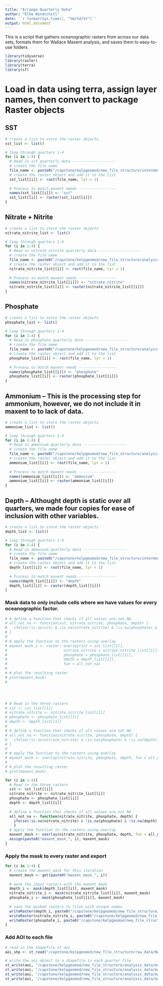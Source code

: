 ```yaml
---
title: "Arrange Quarterly Data"
author: "Elke Windschitl"
date: '`r format(Sys.time(), "%m/%d/%Y")`'
output: html_document
---
```


This is a script that gathers oceanographic rasters from across our data sets, formats them for Wallace Maxent analysis, and saves them to easy-to-use folders.

```r
library(tidyverse)
library(raster)
library(terra)
library(sf)
```

# Load in data using terra, assign layer names, then convert to package Raster objects

## SST

```r
# create a list to store the raster objects
sst_list <- list()

# loop through quarters 1-4
for (i in 1:4) {
  # Read in sst quarterly data --------------------
  # create the file name
  file_name <- paste0("/capstone/kelpgeomod/new_file_structure/intermediate_data/sst/sst_quarter_", i, ".tif")
  # create the raster object and add it to the list
  sst_list[[i]] <- rast(file_name, lyr = 1)
  
  # Process to match maxent needs -----------------
  names(sst_list[[i]]) <- "sst"
  sst_list[[i]] <- raster(sst_list[[i]])
}
```

## Nitrate + Nitrite

```r
# create a list to store the raster objects
nitrate_nitrite_list <- list()

# loop through quarters 1-4
for (i in 1:4) {
  # Read in nitrate_nitrite quarterly data --------------------
  # create the file name
  file_name <- paste0("/capstone/kelpgeomod/new_file_structure/analysis_data/inteprolate_idw/nitrate_nitrite/nitrate_nitrite_", i, ".tif")
  # create the raster object and add it to the list
  nitrate_nitrite_list[[i]] <- rast(file_name, lyr = 1)
  
  # Process to match maxent needs -----------------
  names(nitrate_nitrite_list[[i]]) <- "nitrate_nitrite"
  nitrate_nitrite_list[[i]] <- raster(nitrate_nitrite_list[[i]])
}
```

## Phosphate

```r
# create a list to store the raster objects
phosphate_list <- list()

# loop through quarters 1-4
for (i in 1:4) {
  # Read in phosphate quarterly data --------------------
  # create the file name
  file_name <- paste0("/capstone/kelpgeomod/new_file_structure/analysis_data/inteprolate_idw/phosphate/phosphate_", i, ".tif")
  # create the raster object and add it to the list
  phosphate_list[[i]] <- rast(file_name, lyr = 1)
  
  # Process to match maxent needs -----------------
  names(phosphate_list[[i]]) <- "phosphate"
  phosphate_list[[i]] <- raster(phosphate_list[[i]])
}
```

## Ammonium -- This is the processing step for ammonium, however, we do not include it in maxent to to lack of data.

```r
# create a list to store the raster objects
ammonium_list <- list()

# loop through quarters 1-4
for (i in 1:4) {
  # Read in ammonium quarterly data --------------------
  # create the file name
  file_name <- paste0("/capstone/kelpgeomod/new_file_structure/analysis_data/inteprolate_idw/ammonium/ammonium_", i, ".tif")
  # create the raster object and add it to the list
  ammonium_list[[i]] <- rast(file_name, lyr = 1)
  
  # Process to match maxent needs -----------------
  names(ammonium_list[[i]]) <- "ammonium"
  ammonium_list[[i]] <- raster(ammonium_list[[i]])
}
```

## Depth -- Althought depth is static over all quarters, we made four copies for ease of inclusion with other variables.

```r
# create a list to store the raster objects
depth_list <- list()

# loop through quarters 1-4
for (i in 1:4) {
  # Read in ammonium quarterly data --------------------
  # create the file name
  file_name <- paste0("/capstone/kelpgeomod/new_file_structure/intermediate_data/depth/SBC_depth.tif")
  # create the raster object and add it to the list
  depth_list[[i]] <- rast(file_name, lyr = 1)
  
  # Process to match maxent needs -----------------
  names(depth_list[[i]]) <- "depth"
  depth_list[[i]] <- raster(depth_list[[i]])
}

```

### Mask data to only include cells where we have values for every oceanographic factor.


```r
# # define a function that checks if all values are not NA
# all_not_na <- function(sst, nitrate_nitrite, phosphate, depth) {
#   ifelse(!is.na(sst) & !is.na(nitrate_nitrite) & !is.na(phosphate) & !is.na(depth), 1, NA)
# }
# 
# # apply the function to the rasters using overlay
# maxent_mask_1 <- raster::overlay(sst = sst_list[[1]], 
#                          nitrate_nitrite = nitrate_nitrite_list[[1]], 
#                          phosphate = phosphate_list[[1]], 
#                          depth = depth_list[[1]],
#                          fun = all_not_na)
# 
# # plot the resulting raster
# plot(maxent_mask)
# 




# # Read in the three rasters
# sst <- sst_list[[1]]
# nitrate_nitrite <- nitrate_nitrite_list[[1]]
# phosphate <- phosphate_list[[1]]
# depth <- depth_list[[1]]
# 
# # define a function that checks if all values are not NA
# all_not_na <- function(nitrate_nitrite, phosphate, depth) {
#   ifelse(!is.na(nitrate_nitrite) & !is.na(phosphate) & !is.na(depth), 1, NA)
# }
# 
# # apply the function to the rasters using overlay
# maxent_mask <- overlay(nitrate_nitrite, phosphate, depth, fun = all_not_na)
# 
# # plot the resulting raster
# plot(maxent_mask)

```

```r
for (i in 1:4){
  # Read in the three rasters
  sst <- sst_list[[i]]
  nitrate_nitrite <- nitrate_nitrite_list[[i]]
  phosphate <- phosphate_list[[i]]
  depth <- depth_list[[i]]
  
  # define a function that checks if all values are not NA
  all_not_na <- function(nitrate_nitrite, phosphate, depth) {
    ifelse(!is.na(nitrate_nitrite) & !is.na(phosphate) & !is.na(depth), 1, NA)
    }
  # apply the function to the rasters using overlay
  maxent_mask <- overlay(nitrate_nitrite, phosphate, depth, fun = all_not_na)
  assign(paste0("maxent_mask_", i), maxent_mask)
}
```

### Apply the mask to every raster and export

```r
for (i in 1:4) {
  # create the maxent_mask for this iteration
  maxent_mask <- get(paste0("maxent_mask_", i))
  
  # mask the input rasters with the maxent_mask
  depth_i <- mask(depth_list[[i]], maxent_mask)
  nitrate_nitrite_i <- mask(nitrate_nitrite_list[[i]], maxent_mask)
  phosphate_i <- mask(phosphate_list[[i]], maxent_mask)
  
  # save the masked rasters to files with unique names
  writeRaster(depth_i, paste0("/capstone/kelpgeomod/new_file_structure/analysis_data/maxent/quarter_", i, "/01_depth_", i, ".tif"), overwrite = TRUE)
  writeRaster(nitrate_nitrite_i, paste0("/capstone/kelpgeomod/new_file_structure/analysis_data/maxent/quarter_", i, "/02_nitrate_nitrite_", i, ".tif"), overwrite = TRUE)
  writeRaster(phosphate_i, paste0("/capstone/kelpgeomod/new_file_structure/analysis_data/maxent/quarter_", i, "/03_phosphate_", i, ".tif"), overwrite = TRUE)
} 

```

### Add AOI to each file 

```r
# read in the shapefile of aoi
aoi_shp <- st_read("/capstone/kelpgeomod/new_file_structure/raw_data/New_AOI_SBchannel_shp/New_AOI_SBchannel.shp")

# write the aoi object to a shapefile in each quarter file
st_write(aoi, "/capstone/kelpgeomod/new_file_structure/analysis_data/maxent/quarter_1/aoi.shp")
st_write(aoi, "/capstone/kelpgeomod/new_file_structure/analysis_data/maxent/quarter_2/aoi.shp")
st_write(aoi, "/capstone/kelpgeomod/new_file_structure/analysis_data/maxent/quarter_3/aoi.shp")
st_write(aoi, "/capstone/kelpgeomod/new_file_structure/analysis_data/maxent/quarter_4/aoi.shp")
```

